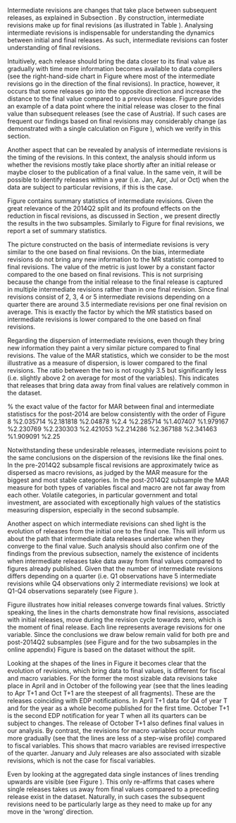 Intermediate revisions are changes that take place between subsequent releases, as explained in Subsection \ref{subsec:final_intermediate_revisions}. By construction, intermediate revisions make up for final revisions (as illustrated in Table \ref{fig:dataoverview1}). Analysing intermediate revisions is indispensable for understanding the dynamics between initial and final releases. As such, intermediate revisions can foster understanding of final revisions.

Intuitively, each release should bring the data closer to its final value as gradually with time more information becomes available to data compilers (see the right-hand-side chart in Figure \ref{fig:dataoverview1} where most of the intermediate revisions go in the direction of the final revisions). In practice, however, it occurs that some releases go into the opposite direction and increase the distance to the final value compared to a previous release. Figure \ref{fig:single_rev_example} provides an example of a data point where the initial release was closer to the final value than subsequent releases (see the case of Austria). If such cases are frequent our findings based on final revisions may considerably change (as demonstrated with a single calculation on Figure \ref{fig:single_rev_example}), which we verify in this section.\footnote{If all intermediate revisions went towards a final value (i.e. are of the same sign as a final revision) intermediate revisions would not bring any additional information to the summary statistics calculated based on final revisions. MAR, for instance, would be just lower by a certain factor because final revisions could be divided into smaller pieces constituting intermediate revisions.}

\begin{figure}[H]
\begin{centering}
\caption{Revisions to the growth rate of 2016Q3 social contributions \label{fig:single_rev_example}}
\par\end{centering}
\centering
\input{figures/Tikz/SingleVSTotal}

\source{Real-time quarterly fiscal dataset and own calculations.}
\desc{The chart presents the evolution of revisions since the initial release in January 2017 to the final release in October 2017, when by construction the revisions disappear.}
\end{figure}

Another aspect that can be revealed by analysis of intermediate revisions is the timing of the revisions. In this context, the analysis should inform us whether the revisions mostly take place shortly after an initial release or maybe closer to the publication of a final value. In the same vein, it will be possible to identify releases within a year (i.e. Jan, Apr, Jul or Oct) when the data are subject to particular revisions, if this is the case.

\subsection{Unconditional properties}

Figure \ref{fig:inRevGItems_prepost2014} contains summary statistics of intermediate revisions. Given the great relevance of the 2014Q2 split and its profound effects on the reduction in fiscal revisions, as discussed in Section \ref{sec:Magnitude-of-total}, we present directly the results in the two subsamples. Similarly to Figure \ref{fig:RevGItems_prepost2014} for final revisions, we report a set of summary statistics.

The picture constructed on the basis of intermediate revisions is very similar
to the one based on final revisions. On the bias, intermediate revisions do not bring any new information to the MR statistic compared to final revisions. The value of the metric is just lower by a constant factor compared to the one based on final revisions. This is not surprising because the change from the initial release to the final release is captured in multiple intermediate revisions rather than in one final revision. Since final revisions consist of 2, 3, 4 or 5 intermediate revisions depending on a quarter there are around 3.5 intermediate revisions per one final revision on average. This is exactly the factor by which the MR statistics based on intermediate revisions is lower compared to the one based on final revisions.\footnote{The factor can deviate slightly due to missing observations.}

Regarding the dispersion of intermediate revisions, even though they bring new information they paint a very similar picture compared to final revisions. The value of the MAR statistics, which we consider to be the most illustrative as a measure of dispersion, is lower compared to the final revisions. The ratio between the two is not roughly 3.5 but significantly less (i.e. slightly above 2 on average for most of the variables). This indicates that releases that bring data away from final values are relatively common in the dataset.

% the exact value of the factor for MAR between final and intermediate statistiscs for the post-2014 are below consistently with the order of Figure 8
%2.035714
%2.181818
%2.04878
%2.4
%2.285714
%1.407407
%1.979167
%2.230769
%2.230303
%2.421053
%2.214286
%2.367188
%2.341463
%1.909091
%2.25

Notwithstanding these undesirable releases, intermediate revisions point to the same conclusions on the dispersion of the revisions like the final ones. In the pre-2014Q2 subsample fiscal revisions are approximately twice as dispersed as macro revisions, as judged by the MAR measure for the biggest and most stable categories. In the post-2014Q2 subsample the MAR measure for both types of variables fiscal and macro are not far away from each other. Volatile categories, in particular government and total investment, are associated with exceptionally high values of the statistics measuring dispersion, especially in the second subsample.

\newgeometry{tmargin=0.5cm,bmargin=0.5cm,lmargin=2.5cm,rmargin=2.5cm}
\begin{figure}
     \centering
     \caption{Summary statistics of intermediate revisions in the two subsamples}
    \label{fig:inRevGItems_prepost2014}
     \begin{subfigure}[b]{\textwidth}
         \centering
         \caption{pre-2014}         
            \input{figures/Tikz/Statistics_GR_Inter_BIG6_1Part}  
         \label{fig:inRevGItems_pre2014}
     \end{subfigure}
     \vfill
     \begin{subfigure}[b]{\textwidth}
         \centering
         \caption{post-2014}
            \input{figures/Tikz/Statistics_GR_Inter_BIG6_2Part}  
         \label{fig:inRevGItems_post2014}
     \end{subfigure}
     \source{Real-time quarterly fiscal dataset and own calculations.}
     \desc{The numbers in parentheses next to variable names denote the number of revisions underpinning the calculation of the summary statistics.}
\end{figure}
\restoregeometry


\subsection{Dynamics of data releases \label{subsec: revisions_timing}}

Another aspect on which intermediate revisions can shed light is the evolution of releases from the initial one to the final one. This will inform us about the path that intermediate data releases undertake when they converge to the final value. Such analysis should also confirm one of the findings from the previous subsection, namely the existence of incidents when intermediate releases take data away from final values compared to figures already published. Given that the number of intermediate revisions differs depending on a quarter (i.e. Q1 observations have 5 intermediate revisions while Q4 observations only 2 intermediate revisions) we look at Q1-Q4 observations separately (see Figure \ref{fig:Single_Rev_Path}).

Figure \ref{fig:Single_Rev_Path} illustrates how initial releases converge towards final values. Strictly speaking, the lines in the charts demonstrate how final revisions, associated with initial releases, move during the revision cycle towards zero, which is the moment of final release. Each line represents average revisions for one variable. Since the conclusions we draw below remain valid for both pre and post-2014Q2 subsamples (see Figure \ref{fig:Single_Rev_Path_pre2014} and \ref{fig:Single_Rev_Path_post2014} for the two subsamples in the online appendix) Figure \ref{fig:Single_Rev_Path} is based on the dataset without the split.

Looking at the shapes of the lines in Figure \ref{fig:Single_Rev_Path} it becomes clear that the evolution of revisions, which bring data to final values, is different for fiscal and macro variables. For the former the most sizable data revisions take place in April and in October of the following year (see that the lines leading to Apr T+1 and Oct T+1 are the steepest of all fragments). These are the releases coinciding with EDP notifications. In April T+1 data for Q4 of year T and for the year as a whole become published for the first time. October T+1 is the second EDP notification for year T when all its quarters can be subject to changes. The release of October T+1 also defines final values in our analysis.\footnote{As emphasised in \citet{MaurerKeweloh2017_ecb-sps} also EDP Dialogue visits have measurable impact on deficit revisions. To the extent that they have an impact on EDP Notifications they exacerbate revisions in April and October.} By contrast, the revisions for macro variables occur much more gradually (see that the lines are less of a step-wise profile) compared to fiscal variables. This shows that macro variables are revised irrespective of the quarter. January and July releases are also associated with sizable revisions, which is not the case for fiscal variables.

Even by looking at the aggregated data single instances of lines trending
upwards are visible (see Figure \ref{fig:Single_Rev_Path}). This only re-affirms that  cases where single releases takes us away from final values compared to a preceding release exist in the dataset. Naturally, in such cases the subsequent revisions need to be particularly large as they need to make up for any move in the 'wrong' direction.  

\begin{figure}[H]
\begin{centering}
\caption{Revision paths across variables
\label{fig:Single_Rev_Path}}
\par\end{centering}
\centering
\input{figures/Tikz/Single_Rev_Path.tex}    
\source{Real-time quarterly fiscal dataset and own calculations.}
\desc{The 'raw' paths illustrate revisions at face value. The 'normalised' paths are the 'raw' paths divided by the final revision to emphasise the speed of convergence to the final value independently of the revision magnitude.}
\end{figure}